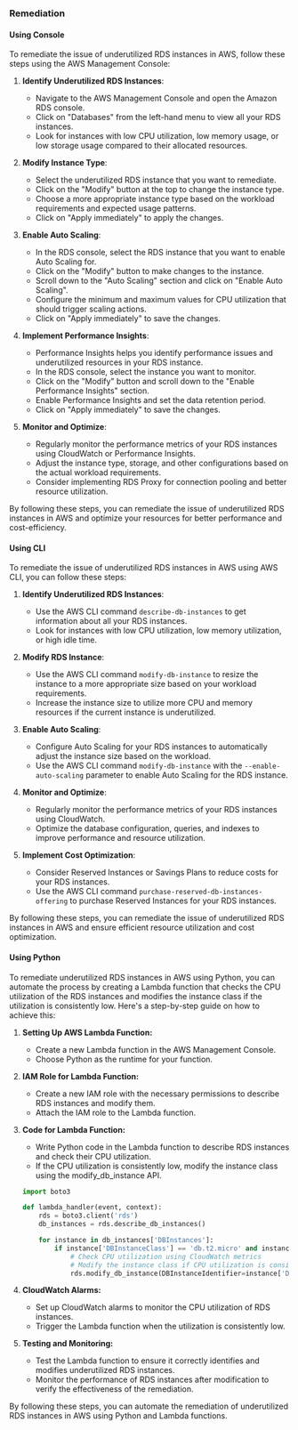 ### Remediation

#### Using Console

To remediate the issue of underutilized RDS instances in AWS, follow these steps using the AWS Management Console:

1. **Identify Underutilized RDS Instances**:
   - Navigate to the AWS Management Console and open the Amazon RDS console.
   - Click on "Databases" from the left-hand menu to view all your RDS instances.
   - Look for instances with low CPU utilization, low memory usage, or low storage usage compared to their allocated resources.

2. **Modify Instance Type**:
   - Select the underutilized RDS instance that you want to remediate.
   - Click on the "Modify" button at the top to change the instance type.
   - Choose a more appropriate instance type based on the workload requirements and expected usage patterns.
   - Click on "Apply immediately" to apply the changes.

3. **Enable Auto Scaling**:
   - In the RDS console, select the RDS instance that you want to enable Auto Scaling for.
   - Click on the "Modify" button to make changes to the instance.
   - Scroll down to the "Auto Scaling" section and click on "Enable Auto Scaling".
   - Configure the minimum and maximum values for CPU utilization that should trigger scaling actions.
   - Click on "Apply immediately" to save the changes.

4. **Implement Performance Insights**:
   - Performance Insights helps you identify performance issues and underutilized resources in your RDS instance.
   - In the RDS console, select the instance you want to monitor.
   - Click on the "Modify" button and scroll down to the "Enable Performance Insights" section.
   - Enable Performance Insights and set the data retention period.
   - Click on "Apply immediately" to save the changes.

5. **Monitor and Optimize**:
   - Regularly monitor the performance metrics of your RDS instances using CloudWatch or Performance Insights.
   - Adjust the instance type, storage, and other configurations based on the actual workload requirements.
   - Consider implementing RDS Proxy for connection pooling and better resource utilization.

By following these steps, you can remediate the issue of underutilized RDS instances in AWS and optimize your resources for better performance and cost-efficiency.

#### Using CLI

To remediate the issue of underutilized RDS instances in AWS using AWS CLI, you can follow these steps:

1. **Identify Underutilized RDS Instances**:
   - Use the AWS CLI command `describe-db-instances` to get information about all your RDS instances.
   - Look for instances with low CPU utilization, low memory utilization, or high idle time.

2. **Modify RDS Instance**:
   - Use the AWS CLI command `modify-db-instance` to resize the instance to a more appropriate size based on your workload requirements.
   - Increase the instance size to utilize more CPU and memory resources if the current instance is underutilized.

3. **Enable Auto Scaling**:
   - Configure Auto Scaling for your RDS instances to automatically adjust the instance size based on the workload.
   - Use the AWS CLI command `modify-db-instance` with the `--enable-auto-scaling` parameter to enable Auto Scaling for the RDS instance.

4. **Monitor and Optimize**:
   - Regularly monitor the performance metrics of your RDS instances using CloudWatch.
   - Optimize the database configuration, queries, and indexes to improve performance and resource utilization.

5. **Implement Cost Optimization**:
   - Consider Reserved Instances or Savings Plans to reduce costs for your RDS instances.
   - Use the AWS CLI command `purchase-reserved-db-instances-offering` to purchase Reserved Instances for your RDS instances.

By following these steps, you can remediate the issue of underutilized RDS instances in AWS and ensure efficient resource utilization and cost optimization.

#### Using Python

To remediate underutilized RDS instances in AWS using Python, you can automate the process by creating a Lambda function that checks the CPU utilization of the RDS instances and modifies the instance class if the utilization is consistently low. Here's a step-by-step guide on how to achieve this:

1. **Setting Up AWS Lambda Function:**
   - Create a new Lambda function in the AWS Management Console.
   - Choose Python as the runtime for your function.

2. **IAM Role for Lambda Function:**
   - Create a new IAM role with the necessary permissions to describe RDS instances and modify them.
   - Attach the IAM role to the Lambda function.

3. **Code for Lambda Function:**
   - Write Python code in the Lambda function to describe RDS instances and check their CPU utilization.
   - If the CPU utilization is consistently low, modify the instance class using the modify_db_instance API.

   ```python
   import boto3

   def lambda_handler(event, context):
       rds = boto3.client('rds')
       db_instances = rds.describe_db_instances()

       for instance in db_instances['DBInstances']:
           if instance['DBInstanceClass'] == 'db.t2.micro' and instance['DBInstanceStatus'] == 'available':
               # Check CPU utilization using CloudWatch metrics
               # Modify the instance class if CPU utilization is consistently low
               rds.modify_db_instance(DBInstanceIdentifier=instance['DBInstanceIdentifier'], DBInstanceClass='db.t2.small')
   ```

4. **CloudWatch Alarms:**
   - Set up CloudWatch alarms to monitor the CPU utilization of RDS instances.
   - Trigger the Lambda function when the utilization is consistently low.

5. **Testing and Monitoring:**
   - Test the Lambda function to ensure it correctly identifies and modifies underutilized RDS instances.
   - Monitor the performance of RDS instances after modification to verify the effectiveness of the remediation.

By following these steps, you can automate the remediation of underutilized RDS instances in AWS using Python and Lambda functions.

